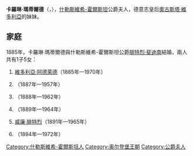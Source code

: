 {{Multiple issues|
{{Expand language|1=en|time=2020-12-31T08:48:37+00:00}}
{{Unreferenced|time=2020-12-31T08:48:37+00:00}}
}}
{{Infobox noble
| name        = 卡羅琳·瑪蒂爾德
| title       = 什勒斯維希-霍爾斯坦公爵夫人
| image       = Karoline Mathilde of Schleswig-Holstein-Sonderburg-Augustenburg.jpg
| image_size  = 225px
| birth_date  = {{Birth date|1860|1|25|df=y}}
| birth_place = {{le|奧古斯滕堡|Augustenborg, Denmark}}
| death_date  = {{Death date and age|1932|2|20|1860|1|25|df=y}}
| death_place = {{link-de|格倫霍爾茲|Gut Grünholz}}
| noble family= [[歐登堡王朝|歐登堡王朝]]
| father      = [[腓特烈八世_(什勒斯維希-霍爾斯坦)|腓特烈八世]]
| mother      = [[霍恩洛厄-朗根堡的阿德海德|阿德海德]]
}}
'''卡羅琳·瑪蒂爾德'''（{{lang-de|Karoline Mathilde}}，{{bd|1860年|1月25日|1932年|2月20日}}），[[什勒斯維希-霍爾斯坦|什勒斯維希-霍爾斯坦]]公爵夫人，德意志皇后[[什勒斯維希-霍爾斯坦的奧古斯塔·維多利亞|奧古斯塔·維多利亞]]的妹妹。

== 家庭 ==
1885年，卡羅琳·瑪蒂爾德與什勒斯維希-霍爾斯坦公爵[[腓特烈·斐迪南_(石勒苏益格-荷尔斯泰因-索恩德堡-格吕克斯堡公爵)|腓特烈·斐迪南]]結婚，兩人共有1子5女：
# [[維多利亞·阿德萊德_(什勒斯維希-霍爾斯坦)|維多利亞·阿德萊德]]（1885年—1970年）
# {{le|亞歷山德拉·維多利亞 (什勒斯維希-霍爾斯坦)|Princess Alexandra Victoria of Schleswig-Holstein-Sonderburg-Glücksburg|亞歷山德拉·維多利亞}}（1887年—1957年）
# {{le|什勒斯維希-霍爾斯坦的海倫娜|Princess Helena Adelaide of Schleswig-Holstein-Sonderburg-Glücksburg|海倫娜}}（1888年—1962年）
# {{le|什勒斯維希-霍爾斯坦的阿德萊德|Princess Adelaide of Schleswig-Holstein-Sonderburg-Glücksburg|阿德萊德}}（1889年—1964年）
# [[威廉·腓特烈_(什勒斯維希-霍爾斯坦)|威廉·腓特烈]]（1891年—1965年）
# {{le|卡羅琳·瑪蒂爾德 (什勒斯維希-霍爾斯坦-森訥堡-格呂克斯堡)|Princess Karoline Mathilde of Schleswig-Holstein-Sonderburg-Glücksburg|卡羅琳·瑪蒂爾德}}（1894年—1972年）

[[Category:什勒斯維希-霍爾斯坦人|Category:什勒斯維希-霍爾斯坦人]]
[[Category:奥尔登堡王朝|Category:奥尔登堡王朝]]
[[Category:公爵夫人|Category:公爵夫人]]